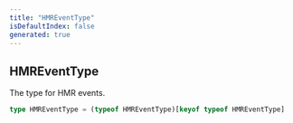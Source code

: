 ```yaml
---
title: "HMREventType"
isDefaultIndex: false
generated: true
---
```



<!-- This file was generated from the CommandKit source. Do not modify. Instead, re-run the "docgen" script -->


## HMREventType

<GenerationInfo sourceFile="packages/commandkit/src/utils/constants.ts" sourceLine="44" packageName="commandkit" />

The type for HMR events.

```ts title="Signature"
type HMREventType = (typeof HMREventType)[keyof typeof HMREventType]
```
